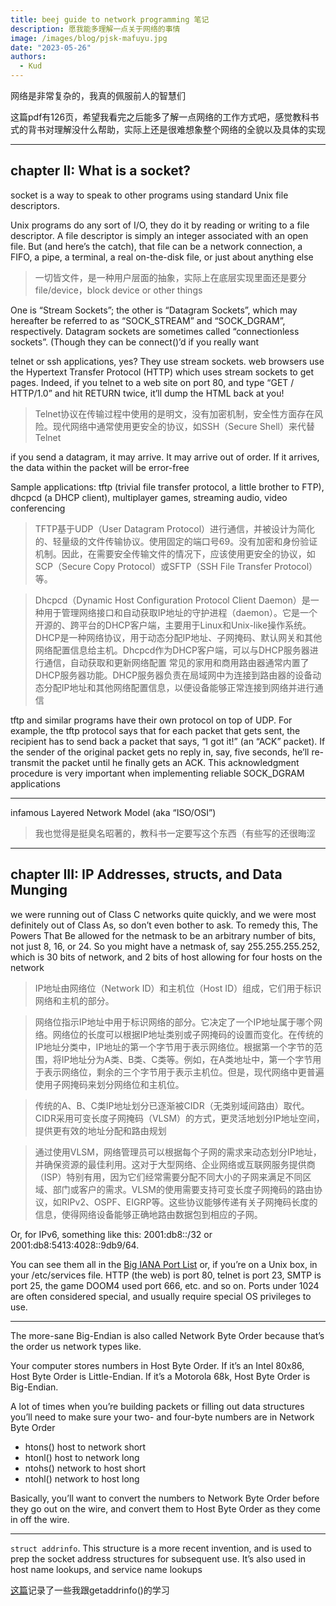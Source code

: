 ```yaml
---
title: beej guide to network programming 笔记
description: 愿我能多理解一点关于网络的事情
image: /images/blog/pjsk-mafuyu.jpg
date: "2023-05-26"
authors:
  - Kud
---
```


网络是非常复杂的，我真的佩服前人的智慧们

这篇pdf有126页，希望我看完之后能多了解一点网络的工作方式吧，感觉教科书式的背书对理解没什么帮助，实际上还是很难想象整个网络的全貌以及具体的实现

---

## chapter II: What is a socket?

socket is a way to speak to other programs using standard Unix file descriptors.

Unix programs do any sort of I/O, they do it by reading or writing to a file descriptor. A file descriptor is simply an integer associated with an open file. But (and here’s the catch), that file can be a network connection, a FIFO, a pipe, a terminal, a real on-the-disk file, or just about anything else

> 一切皆文件，是一种用户层面的抽象，实际上在底层实现里面还是要分file/device，block device or other things

One is “Stream Sockets”; the other is “Datagram Sockets”, which may hereafter be referred to as “SOCK_STREAM” and “SOCK_DGRAM”, respectively. Datagram sockets are sometimes called “connectionless sockets”. (Though they can be connect()’d if you really want

telnet or ssh applications, yes? They use stream sockets. web browsers use the Hypertext Transfer Protocol (HTTP) which uses stream sockets to get pages. Indeed, if you telnet to a web site on port 80, and type “GET / HTTP/1.0” and hit RETURN twice, it’ll dump the HTML back at you!

> Telnet协议在传输过程中使用的是明文，没有加密机制，安全性方面存在风险。现代网络中通常使用更安全的协议，如SSH（Secure Shell）来代替Telnet

if you send a datagram, it may arrive. It may arrive out of order. If it arrives, the data within the packet will be error-free

Sample applications: tftp (trivial file transfer protocol, a little brother to FTP), dhcpcd (a DHCP client), multiplayer games, streaming audio, video conferencing

> TFTP基于UDP（User Datagram Protocol）进行通信，并被设计为简化的、轻量级的文件传输协议。使用固定的端口号69。没有加密和身份验证机制。因此，在需要安全传输文件的情况下，应该使用更安全的协议，如SCP（Secure Copy Protocol）或SFTP（SSH File Transfer Protocol）等。

> Dhcpcd（Dynamic Host Configuration Protocol Client Daemon）是一种用于管理网络接口和自动获取IP地址的守护进程（daemon）。它是一个开源的、跨平台的DHCP客户端，主要用于Linux和Unix-like操作系统。
> DHCP是一种网络协议，用于动态分配IP地址、子网掩码、默认网关和其他网络配置信息给主机。Dhcpcd作为DHCP客户端，可以与DHCP服务器进行通信，自动获取和更新网络配置
> 常见的家用和商用路由器通常内置了DHCP服务器功能。DHCP服务器负责在局域网中为连接到路由器的设备动态分配IP地址和其他网络配置信息，以便设备能够正常连接到网络并进行通信

tftp and similar programs have their own protocol on top of UDP. For example, the tftp protocol says that for each packet that gets sent, the recipient has to send back a packet that says, “I got it!” (an “ACK” packet). If the sender of the original packet gets no reply in, say, five seconds, he’ll re-transmit the packet until he finally gets an ACK. This acknowledgment procedure is very important when implementing reliable SOCK_DGRAM applications

---

infamous Layered Network Model (aka “ISO/OSI”)

> 我也觉得是挺臭名昭著的，教科书一定要写这个东西（有些写的还很晦涩

---

## chapter III: IP Addresses, structs, and Data Munging

we were running out of Class C networks quite quickly, and we were most definitely out of Class As, so don’t even bother to ask. To remedy this, The Powers That Be allowed for the netmask to be an arbitrary number of bits, not just 8, 16, or 24. So you might have a netmask of, say 255.255.255.252, which is 30 bits of network, and 2 bits of host allowing for four hosts on the network

> IP地址由网络位（Network ID）和主机位（Host ID）组成，它们用于标识网络和主机的部分。

> 网络位指示IP地址中用于标识网络的部分。它决定了一个IP地址属于哪个网络。网络位的长度可以根据IP地址类别或子网掩码的设置而变化。在传统的IP地址分类中，IP地址的第一个字节用于表示网络位。根据第一个字节的范围，将IP地址分为A类、B类、C类等。例如，在A类地址中，第一个字节用于表示网络位，剩余的三个字节用于表示主机位。但是，现代网络中更普遍使用子网掩码来划分网络位和主机位。

> 传统的A、B、C类IP地址划分已逐渐被CIDR（无类别域间路由）取代。CIDR采用可变长度子网掩码（VLSM）的方式，更灵活地划分IP地址空间，提供更有效的地址分配和路由规划

> 通过使用VLSM，网络管理员可以根据每个子网的需求来动态划分IP地址，并确保资源的最佳利用。这对于大型网络、企业网络或互联网服务提供商（ISP）特别有用，因为它们经常需要分配不同大小的子网来满足不同区域、部门或客户的需求。VLSM的使用需要支持可变长度子网掩码的路由协议，如RIPv2、OSPF、EIGRP等。这些协议能够传递有关子网掩码长度的信息，使得网络设备能够正确地路由数据包到相应的子网。

Or, for IPv6, something like this: 2001:db8::/32 or 2001:db8:5413:4028::9db9/64.

You can see them all in the [Big IANA Port List](https://www.iana.org/assignments/service-names-port-numbers/service-names-port-numbers.xhtml?&page=1) or, if you’re on a Unix box, in your /etc/services file. HTTP (the web) is port 80, telnet is port 23, SMTP is port 25, the game DOOM4 used port 666, etc. and so on. Ports under 1024 are often considered special, and usually require special OS privileges to use.

---

The more-sane Big-Endian is also called Network Byte Order because that’s the order us network types like.

Your computer stores numbers in Host Byte Order. If it’s an Intel 80x86, Host Byte Order is Little-Endian. If it’s a Motorola 68k, Host Byte Order is Big-Endian.

A lot of times when you’re building packets or filling out data structures you’ll need to make sure your two- and four-byte numbers are in Network Byte Order

- htons() host to network short
- htonl() host to network long
- ntohs() network to host short
- ntohl() network to host long

Basically, you’ll want to convert the numbers to Network Byte Order before they go out on the wire, and convert them to Host Byte Order as they come in off the wire.

---

`struct addrinfo`. This structure is a more recent invention, and is used to prep the socket address structures for subsequent use. It’s also used in host name lookups, and service name lookups

[这篇](/blog/getaddrinfo)记录了一些我跟getaddrinfo()的学习
